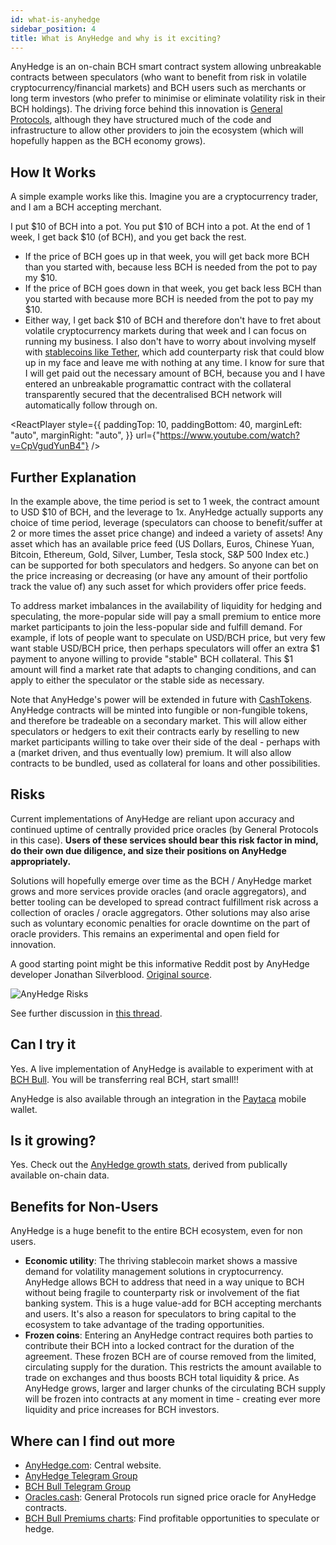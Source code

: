 ```yaml
---
id: what-is-anyhedge
sidebar_position: 4
title: What is AnyHedge and why is it exciting?
---
```



AnyHedge is an on-chain BCH smart contract system allowing unbreakable contracts between speculators (who want to benefit from risk in volatile cryptocurrency/financial markets) and BCH users such as merchants or long term investors (who prefer to minimise or eliminate volatility risk in their BCH holdings). The driving force behind this innovation is [General Protocols](https://generalprotocols.com/), although they have structured much of the code and infrastructure to allow other providers to join the ecosystem (which will hopefully happen as the BCH economy grows).

## How It Works

A simple example works like this. Imagine you are a cryptocurrency trader, and I am a BCH accepting merchant.

I put $10 of BCH into a pot. You put $10 of BCH into a pot. At the end of 1 week, I get back $10 (of BCH), and you get back the rest.

- If the price of BCH goes up in that week, you will get back more BCH than you started with, because less BCH is needed from the pot to pay my $10.
- If the price of BCH goes down in that week, you get back less BCH than you started with because more BCH is needed from the pot to pay my $10.
- Either way, I get back $10 of BCH and therefore don't have to fret about volatile cryptocurrency markets during that week and I can focus on running my business. I also don't have to worry about involving myself with [stablecoins like Tether](/faqs/Scams/tether), which add counterparty risk that could blow up in my face and leave me with nothing at any time. I know for sure that I will get paid out the necessary amount of BCH, because you and I have entered an unbreakable programattic contract with the collateral transparently secured that the decentralised BCH network will automatically follow through on.

<ReactPlayer
  style={{
    paddingTop: 10,
    paddingBottom: 40,
    marginLeft: "auto",
    marginRight: "auto",
  }}
  url={"https://www.youtube.com/watch?v=CpVgudYunB4"} />

## Further Explanation

In the example above, the time period is set to 1 week, the contract amount to USD $10 of BCH, and the leverage to 1x. AnyHedge actually supports any choice of time period, leverage (speculators can choose to benefit/suffer at 2 or more times the asset price change) and indeed a variety of assets! Any asset which has an available price feed (US Dollars, Euros, Chinese Yuan, Bitcoin, Ethereum, Gold, Silver, Lumber, Tesla stock, S&P 500 Index etc.) can be supported for both speculators and hedgers. So anyone can bet on the price increasing or decreasing (or have any amount of their portfolio track the value of) any such asset for which providers offer price feeds.

To address market imbalances in the availability of liquidity for hedging and speculating, the more-popular side will pay a small premium to entice more market participants to join the less-popular side and fulfill demand. For example, if lots of people want to speculate on USD/BCH price, but very few want stable USD/BCH price, then perhaps speculators will offer an extra $1 payment to anyone willing to provide "stable" BCH collateral. This $1 amount will find a market rate that adapts to changing conditions, and can apply to either the speculator or the stable side as necessary.

Note that AnyHedge's power will be extended in future with [CashTokens](/faqs/Tech/what-is-cashtokens). AnyHedge contracts will be minted into fungible or non-fungible tokens, and therefore be tradeable on a secondary market. This will allow either speculators or hedgers to exit their contracts early by reselling to new market participants willing to take over their side of the deal - perhaps with a (market driven, and thus eventually low) premium. It will also allow contracts to be bundled, used as collateral for loans and other possibilities.

## Risks

Current implementations of AnyHedge are reliant upon accuracy and continued uptime of centrally provided price oracles (by General Protocols in this case). **Users of these services should bear this risk factor in mind, do their own due diligence, and size their positions on AnyHedge appropriately.**

Solutions will hopefully emerge over time as the BCH / AnyHedge market grows and more services provide oracles (and oracle aggregators), and better tooling can be developed to spread contract fulfillment risk across a collection of oracles / oracle aggregators. Other solutions may also arise such as voluntary economic penalties for oracle downtime on the part of oracle providers. This remains an experimental and open field for innovation.

A good starting point might be this informative Reddit post by AnyHedge developer Jonathan Silverblood. [Original source](https://www.reddit.com/r/btc/comments/133nenu/question_is_bch_bull_as_centralized_as_coinflexs/jib9jj3/).

<img src={anyHedgeRisks} alt="AnyHedge Risks" />

See further discussion in [this thread](https://www.reddit.com/r/btc/comments/14fve35/bchbulls_price_oracles_and_decentralization/).

## Can I try it

Yes. A live implementation of AnyHedge is available to experiment with at [BCH Bull](https://bchbull.com/). You will be transferring real BCH, start small!!

AnyHedge is also available through an integration in the [Paytaca](https://www.paytaca.com/) mobile wallet.

## Is it growing?

Yes. Check out the [AnyHedge growth stats](https://gitlab.com/0353F40E/anyhedge-stats/-/blob/master/plots/plots.md), derived from publically available on-chain data.

## Benefits for Non-Users

AnyHedge is a huge benefit to the entire BCH ecosystem, even for non users.

- **Economic utility**: The thriving stablecoin market shows a massive demand for volatility management solutions in cryptocurrency. AnyHedge allows BCH to address that need in a way unique to BCH without being fragile to counterparty risk or involvement of the fiat banking system. This is a huge value-add for BCH accepting merchants and users. It's also a reason for speculators to bring capital to the ecosystem to take advantage of the trading opportunities.
- **Frozen coins**: Entering an AnyHedge contract requires both parties to contribute their BCH into a locked contract for the duration of the agreement. These frozen BCH are of course removed from the limited, circulating supply for the duration. This restricts the amount available to trade on exchanges and thus boosts BCH total liquidity & price. As AnyHedge grows, larger and larger chunks of the circulating BCH supply will be frozen into contracts at any moment in time - creating ever more liquidity and price increases for BCH investors.

## Where can I find out more

- [AnyHedge.com](https://anyhedge.com/): Central website.
- [AnyHedge Telegram Group](https://t.me/AnyHedge)
- [BCH Bull Telegram Group](https://t.me/bchbull)
- [Oracles.cash](https://oracles.cash/): General Protocols run signed price oracle for AnyHedge contracts.
- [BCH Bull Premiums charts](https://www.monsterbitar.se/~jonathan/AnyhedgePremiums/): Find profitable opportunities to speculate or hedge.
